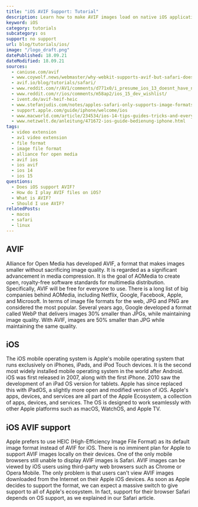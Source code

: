 ```yaml
---
title: "iOS AVIF Support: Tutorial"
description: Learn how to make AVIF images load on native iOS applications.
keyword: iOS
category: tutorials
subcategory: os
support: no support
url: blog/tutorials/ios/
image: "/logo_draft.png"
datePublished: 18.09.21
dateModified: 18.09.21
sources:
  - caniuse.com/avif
  - www.coywolf.news/webmaster/why-webkit-supports-avif-but-safari-does-not/
  - avif.io/blog/tutorials/safari/
  - www.reddit.com/r/AV1/comments/d771x0/i_presume_ios_13_doesnt_have_native_support_for/
  - www.reddit.com/r/ios/comments/m58ap2/ios_15_dev_wishlist/
  - ivent.de/avif-heif-heic
  - www.stefanjudis.com/notes/apples-safari-only-supports-image-formats-the-os-supports-and-that-might-be/
  - support.apple.com/guide/iphone/welcome/ios
  - www.macworld.com/article/234534/ios-14-tips-guides-tricks-and-everything-you-need-to-know-about-apples-new-iphone-os.html
  - www.netzwelt.de/anleitung/471672-ios-guide-bedienung-iphone.html
tags:
  - video extension
  - av1 video extension
  - file format
  - image file format
  - alliance for open media
  - avif ios
  - ios avif
  - ios 14
  - ios 15
questions:
  - Does iOS support AVIF?
  - How do I play AVIF files on iOS?
  - What is AVIF?
  - Should I use AVIF?
relatedPosts:
  - macos
  - safari
  - linux
---
```


## AVIF

Alliance for Open Media has developed AVIF, a format that makes images smaller without sacrificing image quality. It is regarded as a significant advancement in media compression. It is the goal of AOMedia to create open, royalty-free software standards for multimedia distribution. Specifically, AVIF will be free for everyone to use. There is a long list of big companies behind AOMedia, including Netflix, Google, Facebook, Apple, and Microsoft. In terms of image file formats for the web, JPG and PNG are considered the most popular. Several years ago, Google developed a format called WebP that delivers images 30% smaller than JPGs, while maintaining image quality. With AVIF, images are 50% smaller than JPG while maintaining the same quality.

## iOS

The iOS mobile operating system is Apple's mobile operating system that runs exclusively on iPhones, iPads, and iPod Touch devices. It is the second most widely installed mobile operating system in the world after Android.
iOS was first released in 2007, along with the first iPhone. 2010 saw the development of an iPad OS version for tablets. Apple has since replaced this with iPadOS, a slightly more open and modified version of iOS.
Apple's apps, devices, and services are all part of the Apple Ecosystem, a collection of apps, devices, and services. The OS is designed to work seamlessly with other Apple platforms such as macOS, WatchOS, and Apple TV.

## iOS AVIF support

Apple prefers to use HEIC (High-Efficiency Image File Format) as its default image format instead of AVIF for iOS. There is no imminent plan for Apple to support AVIF images locally on their devices.
One of the only mobile browsers still unable to display AVIF images is Safari. AVIF images can be viewed by iOS users using third-party web browsers such as Chrome or Opera Mobile. The only problem is that users can't view AVIF images downloaded from the Internet on their Apple iOS devices.
As soon as Apple decides to support the format, we can expect a massive switch to give support to all of Apple's ecosystem. In fact, support for their browser Safari depends on OS support, as we explained in our Safari article.
